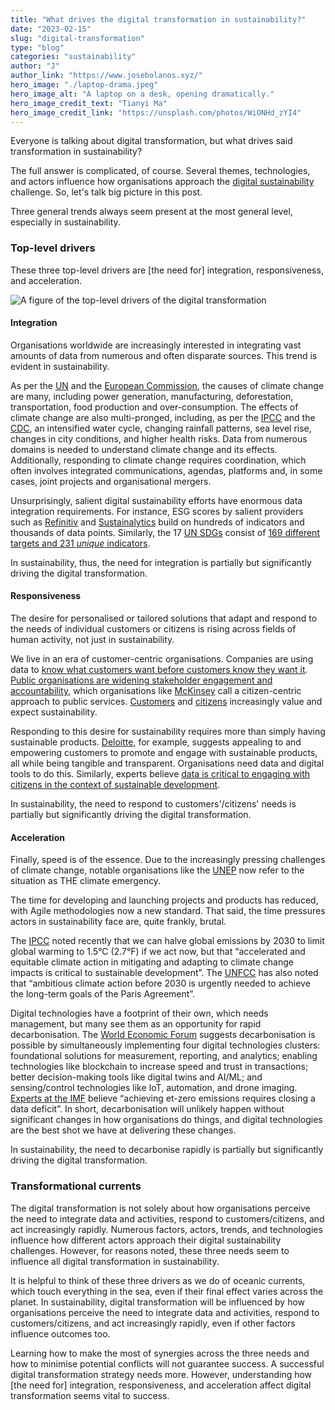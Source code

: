```yaml
---
title: "What drives the digital transformation in sustainability?"
date: "2023-02-15"
slug: "digital-transformation"
type: "blog"
categories: "sustainability"
author: "J"
author_link: "https://www.josebolanos.xyz/"
hero_image: "./laptop-drama.jpeg"
hero_image_alt: "A laptop on a desk, opening dramatically."
hero_image_credit_text: "Tianyi Ma"
hero_image_credit_link: "https://unsplash.com/photos/WiONHd_zYI4"
---
```


Everyone is talking about digital transformation, but what drives said transformation in sustainability?

The full answer is complicated, of course. Several themes, technologies, and actors influence how organisations approach the [digital sustainability](/blog/digital-sustainability) challenge. So, let's talk big picture in this post.

Three general trends always seem present at the most general level, especially in sustainability. 

### Top-level drivers
These three top-level drivers are [the need for] integration, responsiveness, and acceleration.

![A figure of the top-level drivers of the digital transformation](./digital-transformation.png "Figure 1. Top-level drivers of the digital transformation.")

#### Integration
Organisations worldwide are increasingly interested in integrating vast amounts of data from numerous and often disparate sources. This trend is evident in sustainability.

As per the [UN](https://www.un.org/en/climatechange/science/causes-effects-climate-change) and the [European Commission](https://climate.ec.europa.eu/climate-change/causes-climate-change_en), the causes of climate change are many, including power generation, manufacturing, deforestation, transportation, food production and over-consumption. The effects of climate change are also multi-pronged, including, as per the [IPCC](https://www.ipcc.ch/2021/08/09/ar6-wg1-20210809-pr/) and the [CDC](https://www.cdc.gov/climateandhealth/effects/default.htm), an intensified water cycle, changing rainfall patterns, sea level rise, changes in city conditions, and higher health risks. Data from numerous domains is needed to understand climate change and its effects. Additionally, responding to climate change requires coordination, which often involves integrated communications, agendas, platforms and, in some cases, joint projects and organisational mergers.

Unsurprisingly, salient digital sustainability efforts have enormous data integration requirements. For instance, ESG scores by salient providers such as [Refinitiv](https://www.refinitiv.com/en/sustainable-finance/esg-scores) and [Sustainalytics](https://www.sustainalytics.com/esg-data) build on hundreds of indicators and thousands of data points. Similarly, the 17 [UN SDGs](https://sdgs.un.org/goals) consist of [169 different targets and 231 *unique* indicators](https://unstats.un.org/sdgs/indicators/indicators-list/).

In sustainability, thus, the need for integration is partially but significantly driving the digital transformation.

#### Responsiveness
The desire for personalised or tailored solutions that adapt and respond to the needs of individual customers or citizens is rising across fields of human activity, not just in sustainability. 

We live in an era of customer-centric organisations. Companies are using data to [know what customers want before customers know they want it](https://hbr.org/2011/12/know-what-your-customers-want-before-they-do). [Public organisations are widening stakeholder engagement and accountability](https://doi.org/10.1080/13501763.2020.1817127), which organisations like [McKinsey](https://www.mckinsey.com/industries/public-and-social-sector/our-insights/implementing-a-citizen-centric-approach-to-delivering-government-services) call a citizen-centric approach to public services. [Customers](https://www.imd.org/research-knowledge/articles/why-all-businesses-should-embrace-sustainability/) and [citizens](https://www.openaccessgovernment.org/uk-citizens-interest-sustainability-sustainable-practices/152965/) increasingly value and expect sustainability.

Responding to this desire for sustainability requires more than simply having sustainable products. [Deloitte](https://www2.deloitte.com/content/dam/Deloitte/fr/Documents/sustainability-services/deloitte_make-it-maerkbar_juin-15.pdf), for example, suggests appealing to and empowering customers to promote and engage with sustainable products, all while being tangible and transparent. Organisations need data and digital tools to do this. Similarly, experts believe [data is critical to engaging with citizens in the context of sustainable development](https://sdghelpdesk.unescap.org/sites/default/files/2019-05/UNU-CS-DataSD-Report-Engaging-Citizens-20181004-compressed.pdf).

In sustainability, the need to respond to customers'/citizens' needs is partially but significantly driving the digital transformation.

#### Acceleration
Finally, speed is of the essence. Due to the increasingly pressing challenges of climate change, notable organisations like the [UNEP](https://www.unep.org/facts-about-climate-emergency) now refer to the situation as THE climate emergency.

The time for developing and launching projects and products has reduced, with Agile methodologies now a new standard. That said, the time pressures actors in sustainability face are, quite frankly, brutal. 

The [IPCC](https://www.ipcc.ch/2022/04/04/ipcc-ar6-wgiii-pressrelease/) noted recently that we can halve global emissions by 2030 to limit global warming to 1.5°C (2.7°F) if we act now, but that “accelerated and equitable climate action in mitigating and adapting to climate change impacts is critical to sustainable development”. The [UNFCC](https://unfccc.int/news/climate-plans-remain-insufficient-more-ambitious-action-needed-now) has also noted that “ambitious climate action before 2030 is urgently needed to achieve the long-term goals of the Paris Agreement”. 

Digital technologies have a footprint of their own, which needs management, but many see them as an opportunity for rapid decarbonisation. The [World Economic Forum](https://initiatives.weforum.org/digital-transformation/climate-scenarios) suggests decarbonisation is possible by simultaneously implementing four digital technologies clusters: foundational solutions for measurement, reporting, and analytics; enabling technologies like blockchain to increase speed and trust in transactions; better decision-making tools like digital twins and AI/ML; and sensing/control technologies like IoT, automation, and drone imaging. [Experts at the IMF](https://www.imf.org/en/Blogs/Articles/2022/08/23/achieving-net-zero-emissions-requires-closing-a-data-deficit) believe “achieving et-zero emissions requires closing a data deficit”. In short, decarbonisation will unlikely happen without significant changes in how organisations do things, and digital technologies are the best shot we have at delivering these changes.

In sustainability, the need to decarbonise rapidly is partially but significantly driving the digital transformation.

### Transformational currents
The digital transformation is not solely about how organisations perceive the need to integrate data and activities, respond to customers/citizens, and act increasingly rapidly. Numerous factors, actors, trends, and technologies influence how different actors approach their digital sustainability challenges. However, for reasons noted, these three needs seem to influence all digital transformation in sustainability.

It is helpful to think of these three drivers as we do of oceanic currents, which touch everything in the sea, even if their final effect varies across the planet. In sustainability, digital transformation will be influenced by how organisations perceive the need to integrate data and activities, respond to customers/citizens, and act increasingly rapidly, even if other factors influence outcomes too.

Learning how to make the most of synergies across the three needs and how to minimise potential conflicts will not guarantee success. A successful digital transformation strategy needs more. However, understanding how [the need for] integration, responsiveness, and acceleration affect digital transformation seems vital to success.